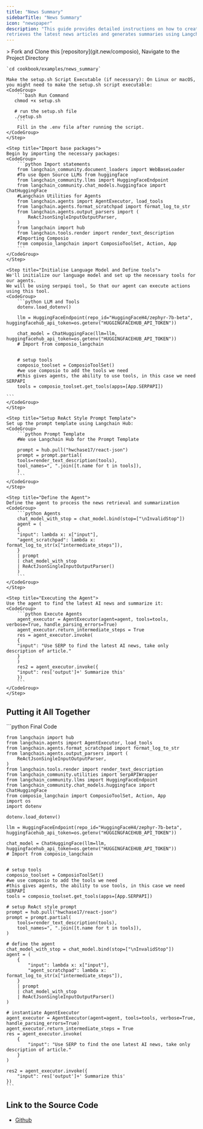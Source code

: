 ```yaml
---
title: "News Summary"
sidebarTitle: "News Summary"
icon: "newspaper"
description: "This guide provides detailed instructions on how to create an application that
retrieves the latest news articles and generates summaries using Langchain and Composio."
---
```


<Steps>
    <Step title="Run the `setup.sh` file">
    > Fork and Clone this [repository](git.new/composio), Navigate to the Project Directory 

    `cd cookbook/examples/news_summary`

    Make the setup.sh Script Executable (if necessary): On Linux or macOS, you might need to make the setup.sh script executable:
    <CodeGroup>
        ```bash Run Command
       chmod +x setup.sh

       # run the setup.sh file
       ./setup.sh
        ```
        Fill in the .env file after running the script.
    </CodeGroup>
    </Step>

    <Step title="Import base packages">
    Begin by importing the necessary packages:
    <CodeGroup>
        ```python Import statements
        from langchain_community.document_loaders import WebBaseLoader
        #To use Open Source LLMs from huggingface
        from langchain_community.llms import HuggingFaceEndpoint
        from langchain_community.chat_models.huggingface import ChatHuggingFace
        #Langchain Utilities for Agents
        from langchain.agents import AgentExecutor, load_tools
        from langchain.agents.format_scratchpad import format_log_to_str
        from langchain.agents.output_parsers import (
            ReActJsonSingleInputOutputParser,
        )
        from langchain import hub
        from langchain.tools.render import render_text_description
        #Importing Composio
        from composio_langchain import ComposioToolSet, Action, App
        ```
    </CodeGroup>
    </Step>

    <Step title="Initialise Language Model and Define tools">
    We'll initialize our language model and set up the necessary tools for our agents.
    We will be using serpapi tool, So that our agent can execute actions using this tool.      
    <CodeGroup>
        ```python LLM and Tools 
        dotenv.load_dotenv()

        llm = HuggingFaceEndpoint(repo_id="HuggingFaceH4/zephyr-7b-beta", huggingfacehub_api_token=os.getenv("HUGGINGFACEHUB_API_TOKEN"))

        chat_model = ChatHuggingFace(llm=llm,  huggingfacehub_api_token=os.getenv("HUGGINGFACEHUB_API_TOKEN"))
        # Import from composio_langchain


        # setup tools
        composio_toolset = ComposioToolSet()
        #we use composio to add the tools we need
        #this gives agents, the ability to use tools, in this case we need SERPAPI
        tools = composio_toolset.get_tools(apps=[App.SERPAPI])

    ```
    </CodeGroup>
    </Step>

    <Step title="Setup ReAct Style Prompt Template">
    Set up the prompt template using Langchain Hub:
    <CodeGroup>
        ```python Prompt Template
        #We use Langchain Hub for the Prompt Template

        prompt = hub.pull("hwchase17/react-json")
        prompt = prompt.partial(
        tools=render_text_description(tools),
        tool_names=", ".join([t.name for t in tools]),
        )
        ```
    </CodeGroup>
    </Step>

    <Step title="Define the Agent">
    Define the agent to process the news retrieval and summarization
    <CodeGroup>
        ```python Agents
        chat_model_with_stop = chat_model.bind(stop=["\nInvalidStop"])
        agent = (
        {
        "input": lambda x: x["input"],
        "agent_scratchpad": lambda x: format_log_to_str(x["intermediate_steps"]),
        }
        | prompt
        | chat_model_with_stop
        | ReActJsonSingleInputOutputParser()
        )
        ```
    </CodeGroup>
    </Step>

    <Step title="Executing the Agent">
    Use the agent to find the latest AI news and summarize it:
    <CodeGroup>
        ```python Execute Agents
        agent_executor = AgentExecutor(agent=agent, tools=tools, verbose=True, handle_parsing_errors=True)
        agent_executor.return_intermediate_steps = True
        res = agent_executor.invoke(
        {
        "input": "Use SERP to find the latest AI news, take only description of article."
        }
        )
        res2 = agent_executor.invoke({
        "input": res['output']+' Summarize this'
        })
        ```
    </CodeGroup>
    </Step>

</Steps>

## Putting it All Together

<CodeGroup>
    ```python Final Code
    
    from langchain import hub
    from langchain.agents import AgentExecutor, load_tools
    from langchain.agents.format_scratchpad import format_log_to_str
    from langchain.agents.output_parsers import (
        ReActJsonSingleInputOutputParser,
    )
    from langchain.tools.render import render_text_description
    from langchain_community.utilities import SerpAPIWrapper
    from langchain_community.llms import HuggingFaceEndpoint
    from langchain_community.chat_models.huggingface import ChatHuggingFace
    from composio_langchain import ComposioToolSet, Action, App
    import os
    import dotenv

    dotenv.load_dotenv()

    llm = HuggingFaceEndpoint(repo_id="HuggingFaceH4/zephyr-7b-beta", huggingfacehub_api_token=os.getenv("HUGGINGFACEHUB_API_TOKEN"))

    chat_model = ChatHuggingFace(llm=llm,  huggingfacehub_api_token=os.getenv("HUGGINGFACEHUB_API_TOKEN"))
    # Import from composio_langchain


    # setup tools
    composio_toolset = ComposioToolSet()
    #we use composio to add the tools we need
    #this gives agents, the ability to use tools, in this case we need SERPAPI
    tools = composio_toolset.get_tools(apps=[App.SERPAPI])

    # setup ReAct style prompt
    prompt = hub.pull("hwchase17/react-json")
    prompt = prompt.partial(
        tools=render_text_description(tools),
        tool_names=", ".join([t.name for t in tools]),
    )

    # define the agent
    chat_model_with_stop = chat_model.bind(stop=["\nInvalidStop"])
    agent = (
        {
            "input": lambda x: x["input"],
            "agent_scratchpad": lambda x: format_log_to_str(x["intermediate_steps"]),
        }
        | prompt
        | chat_model_with_stop
        | ReActJsonSingleInputOutputParser()
    )

    # instantiate AgentExecutor
    agent_executor = AgentExecutor(agent=agent, tools=tools, verbose=True, handle_parsing_errors=True)
    agent_executor.return_intermediate_steps = True
    res = agent_executor.invoke(
        {
            "input": "Use SERP to find the one latest AI news, take only description of article."
        }
    )

    res2 = agent_executor.invoke({
        "input": res['output']+' Summarize this'
    })
    ```

</CodeGroup>

## Link to the Source Code
- [Github](https://git.new/news-summary)
